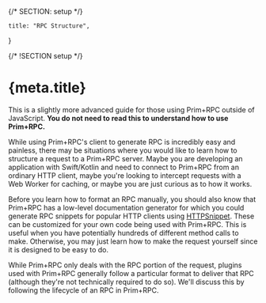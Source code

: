 {/* SECTION: setup */}

	title: "RPC Structure",
}

{/* !SECTION setup */}

# {meta.title}

<Alert icon="carbon:information" type="alert-info">

This is a slightly more advanced guide for those using Prim+RPC outside of JavaScript. **You do not need to read this to
understand how to use Prim+RPC.**

</Alert>

While using Prim+RPC's client to generate RPC is incredibly easy and painless, there may be situations where you would
like to learn how to structure a request to a Prim+RPC server. Maybe you are developing an application with Swift/Kotlin
and need to connect to Prim+RPC from an ordinary HTTP client, maybe you're looking to intercept requests with a Web
Worker for caching, or maybe you are just curious as to how it works.

Before you learn how to format an RPC manually, you should also know that Prim+RPC has a low-level documentation
generator for which you could generate RPC snippets for popular HTTP clients using
[HTTPSnippet](https://github.com/Kong/httpsnippet). These can be customized for your own code being used with Prim+RPC.
This is useful when you have potentially hundreds of different method calls to make. Otherwise, you may just learn how
to make the request yourself since it is designed to be easy to do.

While Prim+RPC only deals with the RPC portion of the request, plugins used with Prim+RPC generally follow a particular
format to deliver that RPC (although they're not technically required to do so). We'll discuss this by following the
lifecycle of an RPC in Prim+RPC.
